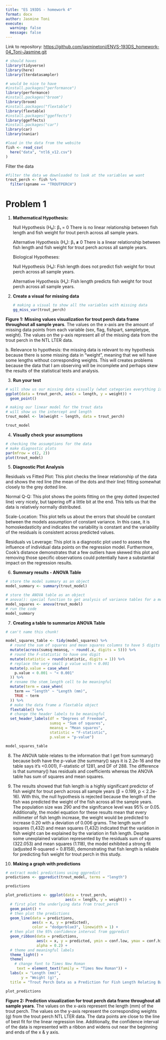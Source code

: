 ```yaml
---
title: "ES 193DS - homework 4"
format: docx
author: Jasmine Toni
execute: 
  warning: false
  message: false
---
```


Link to repository: <https://github.com/jasminetoni/ENVS-193DS_homework-04_Toni-Jasmine.git>

```r
# should haves
library(tidyverse)
library(here)
library(lterdatasampler)

# would be nice to have
#install.packages("performance")
library(performance)
#install.packages("broom")
library(broom)
#install.packages("flextable")
library(flextable)
#install.packages("ggeffects")
library(ggeffects)
#install.packages("car")
library(car)
library(naniar)
```

```r
#load in the data from the website
fish <- read_csv(
  here("data", "ntl6_v12.csv")
)
```

Filter the data

```r
#filter the data we downloaded to look at the variables we want
trout_perch <- fish %>%
  filter(spname == "TROUTPERCH")
```

# Problem 1

1.  **Mathematical Hypothesis:**

    Null Hypothesis (H₀): β₁ = 0 There is no linear relationship between fish length and fish weight for trout perch across all sample years.

    Alternative Hypothesis (Hₐ): β₁ **≠** 0 There is a linear relationship between fish length and fish weight for trout perch across all sample years.

    Biological Hypotheses:

    Null Hypothesis (H₀): Fish length does not predict fish weight for trout perch across all sample years.

    Alternative Hypothesis (Hₐ): Fish length predicts fish weight for trout perch across all sample years.

2.  **Create a visual for missing data**

    ```r
    # making a visual to show all the variables with missing data
    gg_miss_var(trout_perch)
    ```

**Figure 1:** **Missing values visualization for trout perch data frame throughout all sample years**. The values on the x-axis are the amount of missing data points from each variable (sex, flag, fishpart, sampletype, weight). The values on the y-axis represent all of the missing data from the trout perch in the NTL LTER data.

b\. Relevance to hypothesis: the missing data is relevant to my hypothesis because there is some missing data in "weight", meaning that we will have some lengths without corresponding weights. This will creates problems because the data that I am observing will be incomplete and perhaps skew the results of the statistical tests and analysis.

3.  **Run your test**

```r
# will show us our missing data visually (what categories everything is missing in)
ggplot(data = trout_perch, aes(x = length, y = weight)) +
  geom_point()
```

```r
# making our linear model for the trout data
# will show us the intercept and length
trout_model <- lm(weight ~ length, data = trout_perch)

trout_model
```

4.  **Visually check your assumptions**

```r
# checking the assumptions for the data
# make diagnostic plots
par(mfrow = c(2, 2))
plot(trout_model)
```

5.  **Diagnostic Plot Analysis**

Residuals vs Fitted Plot: This plot checks the linear relationship of the data and shows the red line (the mean of the dots and their line) fitting somewhat closely to the grey dotted line.

Normal Q-Q: This plot shows the points fitting on the grey dotted (expected line) very nicely, but tapering off a little bit at the end. This tells us that the data is relatively normally distributed.

Scale-Location: This plot tells us about the errors that should be constant between the models assumption of constant variance. In this case, it is homoskedasticity and indicates the variability is constant and the variability of the residuals is consistent across predicted values.

Residuals vs Leverage: This plot is a diagnostic plot used to assess the influence of individual data points on the regression model. Furthermore, Cook's distance demonstrates that a few outliers have skewed this plot and removing those specific observations could potentially have a substantial impact on the regression results.

6.  **Summary results - ANOVA Table**

```r
# store the model summary as an object
model_summary <- summary(trout_model)

# store the ANOVA table as an object
# anova(): special function to get analysis of variance tables for a model
model_squares <- anova(trout_model)
# run the code
model_summary
```

7.  **Creating a table to summarize ANOVA Table**

```r
# can't name this chunk!

model_squares_table <- tidy(model_squares) %>% 
  # round the sum of squares and mean squares columns to have 5 digits (could be less)
  mutate(across(sumsq:meansq, ~ round(.x, digits = 5))) %>% 
  # round the F-statistic to have one digit
  mutate(statistic = round(statistic, digits = 1)) %>% 
  # replace the very small p value with < 0.001
  mutate(p.value = case_when(
    p.value < 0.001 ~ "< 0.001"
  )) %>% 
  # rename the stem_length cell to be meaningful
  mutate(term = case_when(
    term == "length" ~ "Length (mm)",
    TRUE ~ term
  )) %>% 
  # make the data frame a flextable object
  flextable() %>% 
  # change the header labels to be meaningful
  set_header_labels(df = "Degrees of Freedom", 
                    sumsq = "Sum of squares",
                    meansq = "Mean squares",
                    statistic = "F-statistic",
                    p.value = "p-value")

model_squares_table
```

8.  The ANOVA table relates to the information that I get from summary() because both have the p-value (the summary() says it is 2.2e-16 and the table says it's \<0.001), F-statistic of 1281, and DF of 288. The difference is that summary() has residuals and coefficients whereas the ANOVA table has sum of squares and mean squares.

9.  The results showed that fish length is a highly significant predictor of fish weight for trout perch across all sample years (β = 0.199, p \< 2.2e-16). With this, the null hypothesis is rejected because the length of the fish was predicted the weight of the fish across all the sample years. The population size was 290 and the signifcance level was 95% or 0.05. Additionally, the model equation for these results mean that every millimeter of fish length increase, the weight would be predicted to increase 0.20 with a deviation of 0.006 grams. The length sum of squares (1,432) and mean squares (1,432) indicated that the variation in fish weight can be explained by the variation in fish length. Despite some unexplained variation represented by the residuals sum of squares (322.053) and mean squares (1.118), the model exhibited a strong fit (adjusted R-squared = 0.8158), demonstrating that fish length is reliable for predicting fish weight for trout perch in this study.

10. **Making a graph with predictions**

```r
# extract model predictions using ggpredict
predictions <- ggpredict(trout_model, terms = "length")

predictions
```

```r
plot_predictions <- ggplot(data = trout_perch, 
                           aes(x = length, y = weight)) +
  # first plot the underlying data from trout_perch
  geom_point() +
  # then plot the predictions
  geom_line(data = predictions, 
            aes(x = x, y = predicted), 
            color = "dodgerblue3", linewidth = 1) +
  # then plot the 95% confidence interval from ggpredict
  geom_ribbon(data = predictions, 
              aes(x = x, y = predicted, ymin = conf.low, ymax = conf.high), 
              alpha = 0.2) +
  # theme and meaningful labels
  theme_light() +
  theme(
    # change font to Times New Roman
     text = element_text(family = "Times New Roman")) +
  labs(x = "Length (mm)",
       y = "Weight (g)",
  title = "Trout Perch Data as a Prediction for Fish Length Relating Back to Fish Weight")

plot_predictions
```

**Figure 2:** **Prediction visualization for trout perch data frame throughout all sample years**. The values on the x-axis represent the length (mm) of the trout perch. The values on the y-axis represent the corresponding weights (g) from the trout perch NTL LTER data. The data points are close to the line of best fit for the linear regression line. Additionally, the confidence interval of the data is represented with a ribbon and widens out near the beginning and ends of the x & y axis.
